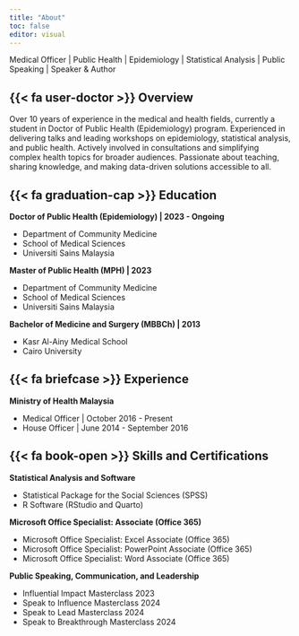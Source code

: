 ```yaml
---
title: "About"
toc: false
editor: visual
---
```


Medical Officer | Public Health | Epidemiology | Statistical Analysis | Public Speaking | Speaker & Author

## {{< fa user-doctor >}} Overview

Over 10 years of experience in the medical and health fields, currently a student in Doctor of Public Health (Epidemiology) program. Experienced in delivering talks and leading workshops on epidemiology, statistical analysis, and public health. Actively involved in consultations and simplifying complex health topics for broader audiences. Passionate about teaching, sharing knowledge, and making data-driven solutions accessible to all.

## {{< fa graduation-cap >}} Education

**Doctor of Public Health (Epidemiology) | 2023 - Ongoing**

- Department of Community Medicine
- School of Medical Sciences
- Universiti Sains Malaysia

**Master of Public Health (MPH) | 2023**

- Department of Community Medicine
- School of Medical Sciences
- Universiti Sains Malaysia

**Bachelor of Medicine and Surgery (MBBCh) | 2013**

- Kasr Al-Ainy Medical School
- Cairo University

## {{< fa briefcase >}} Experience

**Ministry of Health Malaysia**

- Medical Officer | October 2016 - Present
- House Officer | June 2014 - September 2016

## {{< fa book-open >}} Skills and Certifications

**Statistical Analysis and Software**

- Statistical Package for the Social Sciences (SPSS)
- R Software (RStudio and Quarto)

**Microsoft Office Specialist: Associate (Office 365)**

- Microsoft Office Specialist: Excel Associate (Office 365)
- Microsoft Office Specialist: PowerPoint Associate (Office 365)
- Microsoft Office Specialist: Word Associate (Office 365)

**Public Speaking, Communication, and Leadership**

- Influential Impact Masterclass 2023
- Speak to Influence Masterclass 2024
- Speak to Lead Masterclass 2024
- Speak to Breakthrough Masterclass 2024
